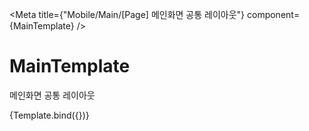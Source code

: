 

<Meta
  title={"Mobile/Main/[Page] 메인화면 공통 레이아웃"}
  component={MainTemplate}
/>

# MainTemplate

메인화면 공통 레이아웃


<Canvas>
  <Story name="Default">{Template.bind({})}</Story>
</Canvas>
